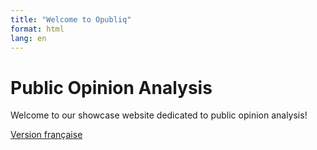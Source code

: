 ```yaml
---
title: "Welcome to Opubliq"
format: html
lang: en
---
```


# Public Opinion Analysis
Welcome to our showcase website dedicated to public opinion analysis!

[Version française](/fr/index.html)